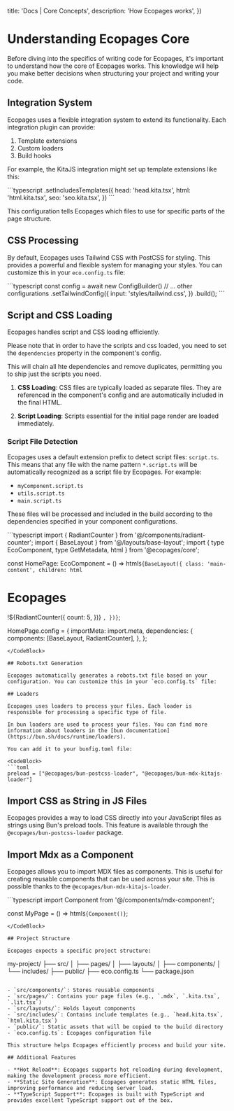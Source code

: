 

  title: 'Docs | Core Concepts',
  description: 'How Ecopages works',
})

# Understanding Ecopages Core

Before diving into the specifics of writing code for Ecopages, it's important to understand how the core of Ecopages works. This knowledge will help you make better decisions when structuring your project and writing your code.

## Integration System

Ecopages uses a flexible integration system to extend its functionality. Each integration plugin can provide:

1. Template extensions
2. Custom loaders
3. Build hooks

For example, the KitaJS integration might set up template extensions like this:

<CodeBlock>
```typescript
  .setIncludesTemplates({
    head: 'head.kita.tsx',
    html: 'html.kita.tsx',
    seo: 'seo.kita.tsx',
  })
```
</CodeBlock>  

This configuration tells Ecopages which files to use for specific parts of the page structure.

## CSS Processing

By default, Ecopages uses Tailwind CSS with PostCSS for styling. This provides a powerful and flexible system for managing your styles. You can customize this in your `eco.config.ts` file:

<CodeBlock>
```typescript
const config = await new ConfigBuilder()
  // ... other configurations
  .setTailwindConfig({
    input: 'styles/tailwind.css',
  })
  .build();
```
</CodeBlock>

## Script and CSS Loading

Ecopages handles script and CSS loading efficiently.

Please note that in order to have the scripts and css loaded, you need to set the `dependencies` property in the component's config.

This will chain all hte dependencies and remove duplicates, permitting you to ship just the scripts you need.

1. **CSS Loading**: CSS files are typically loaded as separate files. They are referenced in the component's config and are automatically included in the final HTML.

2. **Script Loading**: Scripts essential for the initial page render are loaded immediately. 

### Script File Detection

Ecopages uses a default extension prefix to detect script files: `script.ts`. This means that any file with the name pattern `*.script.ts` will be automatically recognized as a script file by Ecopages. For example:

- `myComponent.script.ts`
- `utils.script.ts`
- `main.script.ts`

These files will be processed and included in the build according to the dependencies specified in your component configurations.

<CodeBlock>
```typescript
import { RadiantCounter } from '@/components/radiant-counter';
import { BaseLayout } from '@/layouts/base-layout';
import { type EcoComponent, type GetMetadata, html } from '@ecopages/core';

const HomePage: EcoComponent = () => html`${BaseLayout({
    class: 'main-content',
    children: html`
      <h1 class="main-title">Ecopages</h1>
      !${RadiantCounter({
        count: 5,
      })}
    `,
  })}`;

HomePage.config = {
    importMeta: import.meta,
    dependencies: {
      components: [BaseLayout, RadiantCounter],
    },
};
```
</CodeBlock>

## Robots.txt Generation

Ecopages automatically generates a robots.txt file based on your configuration. You can customize this in your `eco.config.ts` file:

## Loaders

Ecopages uses loaders to process your files. Each loader is responsible for processing a specific type of file.

In bun loaders are used to process your files. You can find more information about loaders in the [bun documentation](https://bun.sh/docs/runtime/loaders).

You can add it to your bunfig.toml file:

<CodeBlock>
```toml
preload = ["@ecopages/bun-postcss-loader", "@ecopages/bun-mdx-kitajs-loader"]
```
</CodeBlock>


## Import CSS as String in JS Files

Ecopages provides a way to load CSS directly into your JavaScript files as strings using Bun's preload tools. This feature is available through the `@ecopages/bun-postcss-loader` package.

## Import Mdx as a Component

Ecopages allows you to import MDX files as components. This is useful for creating reusable components that can be used across your site.
This is possible thanks to the `@ecopages/bun-mdx-kitajs-loader`.

<CodeBlock>
```typescript
import Component from '@/components/mdx-component';

const MyPage = () => html`${Component()}`;
```
</CodeBlock>

## Project Structure

Ecopages expects a specific project structure:

```
my-project/
├── src/
│   ├── pages/
│   ├── layouts/
│   ├── components/
│   └── includes/
├── public/
├── eco.config.ts
└── package.json
```

- `src/components/`: Stores reusable components
- `src/pages/`: Contains your page files (e.g., `.mdx`, `.kita.tsx`, `.lit.tsx`)
- `src/layouts/`: Holds layout components
- `src/includes/`: Contains include templates (e.g., `head.kita.tsx`, `html.kita.tsx`)
- `public/`: Static assets that will be copied to the build directory
- `eco.config.ts`: Ecopages configuration file

This structure helps Ecopages efficiently process and build your site.

## Additional Features

- **Hot Reload**: Ecopages supports hot reloading during development, making the development process more efficient.
- **Static Site Generation**: Ecopages generates static HTML files, improving performance and reducing server load.
- **TypeScript Support**: Ecopages is built with TypeScript and provides excellent TypeScript support out of the box.